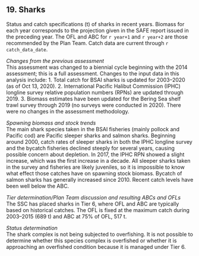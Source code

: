 ## 19. Sharks  
Status and catch specifications (t) of sharks in recent years. 
Biomass for each year corresponds to the projection given in the SAFE report issued in the preceding year. The OFL and ABC for `r year+1` and `r year+2` are those recommended by the Plan Team. 
Catch data are current through `r catch_data_date`.

*Changes from the previous assessment*  
This assessment was changed to a biennial cycle beginning with the 2014 assessment; this is a full
assessment.
Changes to the input data in this analysis include:
1. Total catch for BSAI sharks is updated for 2003–2020 (as of Oct 13, 2020).
2. International Pacific Halibut Commission (IPHC) longline survey relative population numbers
(RPNs) are updated through 2019.
3. Biomass estimates have been updated for the Bering Sea shelf trawl survey through 2019 (no
surveys were conducted in 2020).
There were no changes in the assessment methodology. 

*Spawning biomass and stock trends*  
The main shark species taken in the BSAI fisheries (mainly pollock and Pacific cod) are Pacific sleeper
sharks and salmon sharks. Beginning around 2000, catch rates of sleeper sharks in both the IPHC longline
survey and the bycatch fisheries declined steeply for several years, causing possible concern about
depletion. In 2017, the IPHC RPN showed a slight increase, which was the first increase in a decade. All
sleeper sharks taken in the survey and fisheries are likely juveniles, so it is impossible to know what effect
those catches have on spawning stock biomass. Bycatch of salmon sharks has generally increased since
2010. Recent catch levels have been well below the ABC.


*Tier determination/Plan Team discussion and resulting ABCs and OFLs*  
The SSC has placed sharks in Tier 6, where OFL and ABC are typically based on historical catches. The
OFL is fixed at the maximum catch during 2003–2015 (689 t) and ABC at 75% of OFL, 517 t.


*Status determination*  
The shark complex is not being subjected to overfishing. It is not possible to determine whether this species complex is overfished or whether it is approaching an overfished condition because it is managed under Tier 6.
